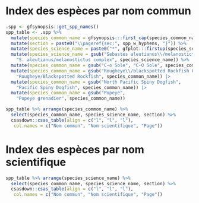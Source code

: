 \clearpage

# Index des espèces par nom commun {#sec:common-name-index}

```r
.spp <- gfsynopsis::get_spp_names()
spp_table <- .spp %>%
  mutate(species_common_name = gfsynopsis:::first_cap(species_common_name)) %>%
  mutate(section = paste0("\\pageref{sec:", spp_w_hyphens, "}")) %>%
  mutate(species_science_name = paste0("*", gfplot:::firstup(species_science_name), "*")) %>%
  mutate(species_science_name = gsub("Sebastes aleutianus\\/melanostictus complex",
    "S. aleutianus/melanostictus complex", species_science_name)) %>% 
  mutate(species_common_name = gsub("C-o Sole", "C-O Sole", species_common_name)) %>%
  mutate(species_common_name = gsub("Rougheye\\/blackspotted Rockfish Complex", 
    "Rougheye/Blackspotted Rockfish", species_common_name)) |> 
  mutate(species_common_name = gsub("North Pacific Spiny Dogfish", 
    "Pacific Spiny Dogfish", species_common_name)) |>
  mutate(species_common_name = gsub("Popeye", 
    "Popeye grenadier", species_common_name))

spp_table %>% arrange(species_common_name) %>%
  select(species_common_name, species_science_name, section) %>%
  csasdown::csas_table(align = c("l", "l", "l"),
   col.names = c("Nom commun", "Nom scientifique", "Page"))
```

\clearpage

# Index des espèces par nom scientifique {#sec:sci-name-index}

```r
spp_table %>% arrange(species_science_name) %>%
  select(species_common_name, species_science_name, section) %>%
  csasdown::csas_table(align = c("l", "l", "l"),
   col.names = c("Nom commun", "Nom scientifique", "Page"))
```

\clearpage
